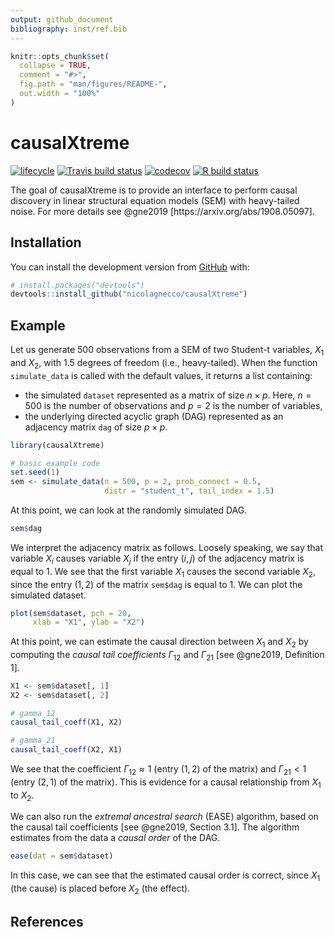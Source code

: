 ```yaml
---
output: github_document
bibliography: inst/ref.bib
---
```


<!-- README.md is generated from README.Rmd. Please edit that file -->

```r
knitr::opts_chunk$set(
  collapse = TRUE,
  comment = "#>",
  fig.path = "man/figures/README-",
  out.width = "100%"
)
```
# causalXtreme

<!-- badges: start -->
[![lifecycle](https://img.shields.io/badge/lifecycle-maturing-blue.svg)](https://www.tidyverse.org/lifecycle/#maturing)
[![Travis build
status](https://travis-ci.com/nicolagnecco/causalXtreme.svg?branch=master)](https://travis-ci.com/github/nicolagnecco/causalXtreme)
[![codecov](https://codecov.io/gh/nicolagnecco/causalXtreme/branch/master/graph/badge.svg)](https://codecov.io/gh/nicolagnecco/causalXtreme)
[![R build status](https://github.com/nicolagnecco/causalXtreme/workflows/R-CMD-check/badge.svg)](https://github.com/nicolagnecco/causalXtreme/actions)
<!-- badges: end -->

The goal of causalXtreme is to provide an interface to perform causal discovery in linear structural equation models (SEM) with heavy-tailed noise. For more details see @gne2019 [https://arxiv.org/abs/1908.05097].

## Installation

<!-- You can install the released version of causalXtreme from [CRAN](https://CRAN.R-project.org) with: -->

<!-- ``` r -->
<!-- install.packages("causalXtreme") -->
<!-- ``` -->

You can install the development version from [GitHub](https://github.com/) with:

``` r
# install.packages("devtools")
devtools::install_github("nicolagnecco/causalXtreme")
```
## Example

Let us generate 500 observations from a SEM of two Student-t variables, $X_1$ and $X_2$, with 1.5 degrees of freedom (i.e., heavy-tailed).
When the function `simulate_data` is called with the default values, it returns a list containing:

  * the simulated `dataset` represented as a matrix of size $n \times p$. Here, $n = 500$ is the number of observations and $p = 2$ is the number of variables,
  * the underlying directed acyclic graph (DAG) represented as an adjacency matrix `dag` of size $p\times p$.

```r
library(causalXtreme)

# basic example code
set.seed(1)
sem <- simulate_data(n = 500, p = 2, prob_connect = 0.5,
                     distr = "student_t", tail_index = 1.5)
```

At this point, we can look at the randomly simulated DAG.

```r
sem$dag
```

We interpret the adjacency matrix as follows. Loosely speaking, we say that variable $X_i$ causes variable $X_j$ if the entry $(i, j)$ of the adjacency matrix is equal to 1.
We see that the first variable $X_1$ causes the second variable $X_2$, since the entry $(1, 2)$ of the matrix `sem$dag` is equal to 1. We can plot the simulated dataset.

```r
plot(sem$dataset, pch = 20,
     xlab = "X1", ylab = "X2")
```

At this point, we can estimate the causal direction between $X_1$ and $X_2$ by computing the *causal tail coefficients* $\Gamma_{12}$ and $\Gamma_{21}$ [see @gne2019,  Definition 1].

```r
X1 <- sem$dataset[, 1]
X2 <- sem$dataset[, 2]

# gamma_12
causal_tail_coeff(X1, X2)

# gamma_21
causal_tail_coeff(X2, X1)

```

We see that the coefficient $\Gamma_{12} \approx 1$ (entry $(1, 2)$ of the matrix) and $\Gamma_{21} < 1$ (entry $(2, 1)$ of the matrix). This is evidence for a causal relationship from $X_1$ to $X_2$.

We can also run the *extremal ancestral search* (EASE) algorithm, based on the causal tail coefficients [see @gne2019, Section 3.1]. The algorithm estimates from the data a *causal order* of the DAG.

```r
ease(dat = sem$dataset)
```

In this case, we can see that the estimated causal order is correct, since $X_1$ (the cause) is placed before $X_2$ (the effect).

## References
